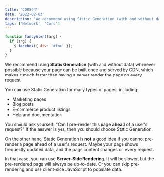 ```yaml
---
title: 'CORS란?'
date: '2022-02-02'
description: 'We recommend using Static Generation (with and without data) whenever possible because your page can be built once and served by CDN, which makes it much faster than having a server render the page on every request.'
tags: ['Network', 'Cors']
---
```


```js {1,3-4} showLineNumbers
function fancyAlert(arg) {
  if (arg) {
    $.facebox({ div: '#foo' });
  }
}
```

We recommend using **Static Generation** (with and without data) whenever possible
because your page can be built once and served by CDN, which makes it much faster
than having a server render the page on every request.

You can use Static Generation for many types of pages, including:

- Marketing pages
- Blog posts
- E-commerce product listings
- Help and documentation

You should ask yourself: "Can I pre-render this page **ahead** of a user's request?" If the answer is yes, then you should choose Static Generation.

On the other hand, Static Generation is **not** a good idea if you cannot pre-render a page ahead of a user's request. Maybe your page shows frequently updated data, and the page content changes on every request.

In that case, you can use **Server-Side Rendering**. It will be slower, but the pre-rendered page will always be up-to-date. Or you can skip pre-rendering and use client-side JavaScript to populate data.
